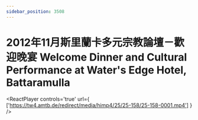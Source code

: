 ```yaml
---
sidebar_position: 3508
---
```



# 2012年11月斯里蘭卡多元宗教論壇－歡迎晚宴 Welcome Dinner and Cultural Performance at Water's Edge Hotel, Battaramulla

<ReactPlayer controls='true' url={ ['https://tw4.amtb.de/redirect/media/himp4/25/25-158/25-158-0001.mp4'] } />